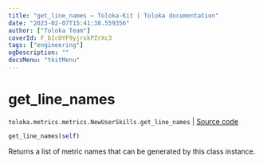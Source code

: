 ```yaml
---
title: "get_line_names — Toloka-Kit | Toloka documentation"
date: "2023-02-07T15:41:38.559356"
author: ["Toloka Team"]
coverId: F_bIcOYF9yjrxkPZrXc3
tags: ["engineering"]
ogDescription: ""
docsMenu: "tkitMenu"
---
```


# get_line_names
`toloka.metrics.metrics.NewUserSkills.get_line_names` | [Source code](https://github.com/Toloka/toloka-kit/blob/v1.1.3/src/metrics/metrics.py#L305)

```python
get_line_names(self)
```

Returns a list of metric names that can be generated by this class instance.